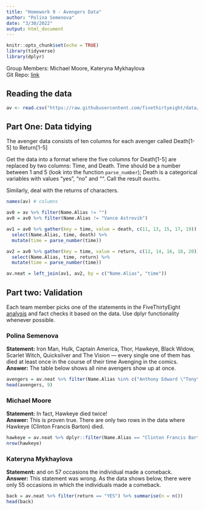 ```yaml
---
title: "Homework 9 - Avengers Data"
author: "Polina Semenova"
date: "3/30/2022"
output: html_document
---
```


```r
knitr::opts_chunk$set(echo = TRUE)
library(tidyverse)
library(dplyr)
```

Group Members: Michael Moore, Kateryna Mykhaylova<br>
Git Repo: [link](https://github.com/psemenova/DS202/tree/main/Homework/Homework%209)

## Reading the data
```r
av <- read.csv("https://raw.githubusercontent.com/fivethirtyeight/data/master/avengers/avengers.csv", stringsAsFactors = FALSE)
```


## Part One: Data tidying
The avenger data consists of ten columns for each avenger called Death[1-5] to Return[1-5]<br>

Get the data into a format where the five columns for Death[1-5] are replaced by two columns: Time, and Death. Time should be a number between 1 and 5 (look into the function `parse_number`); Death is a categorical variables with values "yes", "no" and "". Call the result `deaths`. <br>

Similarly, deal with the returns of characters.<br>

```r
names(av) # columns

av0 = av %>% filter(Name.Alias != "")
av0 = av0 %>% filter(Name.Alias != "Vance Astrovik")

av1 = av0 %>% gather(key = time, value = death, c(11, 13, 15, 17, 19)) %>%
  select(Name.Alias, time, death) %>% 
  mutate(time = parse_number(time))

av2 = av0 %>% gather(key = time, value = return, c(12, 14, 16, 18, 20)) %>%
  select(Name.Alias, time, return) %>%
  mutate(time = parse_number(time))

av.neat = left_join(av1, av2, by = c("Name.Alias", "time"))
```


## Part two: Validation
Each team member picks one of the statements in the FiveThirtyEight [analysis](https://fivethirtyeight.com/features/avengers-death-comics-age-of-ultron/) and fact checks it based on the data. Use dplyr functionality whenever possible.

### Polina Semenova
**Statement:** Iron Man, Hulk, Captain America, Thor, Hawkeye, Black Widow, Scarlet Witch, Quicksilver and The Vision — every single one of them has died at least once in the course of their time Avenging in the comics. <br>
**Answer:** The table below shows all nine avengers show up at once. 
```r
avengers = av.neat %>% filter(Name.Alias %in% c("Anthony Edward \"Tony\" Stark", "Steven Rogers", "Clinton Francis Barton", "Thor Odinson", "Natalia Alianovna Romanova", "Wanda Maximoff", "Pietro Maximoff", "Victor Shade (alias)", "Robert Bruce Banner") & death == "YES")
head(avengers, 9)
```

### Michael Moore
**Statement:** In fact, Hawkeye died twice! <br>
**Answer:** This is proven true. There are only two rows in the data where Hawkeye (Clinton Francis Barton) died.
```r
hawkeye = av.neat %>% dplyr::filter(Name.Alias == "Clinton Francis Barton" & death == "YES")
nrow(hawkeye)
```

### Kateryna Mykhaylova
**Statement:** and on 57 occasions the individual made a comeback.<br>
**Answer:** This statement was wrong. As the data shows below, there were only 55 occasions in which the individuals made a comeback. 
```r
back = av.neat %>% filter(return == "YES") %>% summarise(n = n())
head(back)
```

